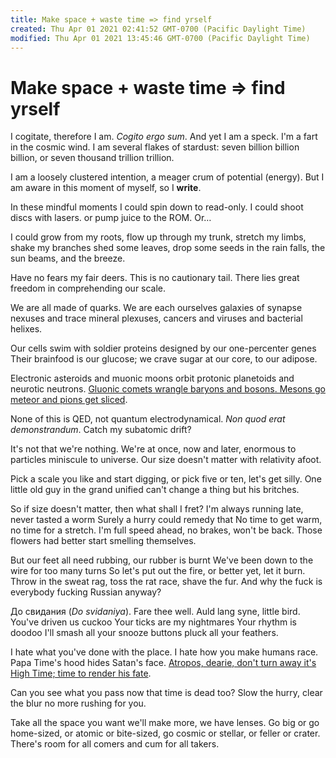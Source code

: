 ```yaml
---
title: Make space + waste time => find yrself
created: Thu Apr 01 2021 02:41:52 GMT-0700 (Pacific Daylight Time)
modified: Thu Apr 01 2021 13:45:46 GMT-0700 (Pacific Daylight Time)
---
```


# Make space + waste time => find yrself

I cogitate, therefore I am.
_Cogito ergo sum_.
And yet I am a speck.
I'm a fart in the cosmic wind.
I am several flakes of stardust:
seven billion billion billion, or
seven thousand trillion trillion.

I am a loosely clustered intention,
a meager crum of potential (energy).
But I am aware in this moment of myself,
so I **write**.

In these mindful moments
I could spin down to read-only.
I could shoot discs with lasers.
or pump juice to the ROM. Or…

I could grow from my roots,
flow up through my trunk,
stretch my limbs, shake my branches
shed some leaves, drop some seeds
in the rain falls, the sun beams,
and the breeze.

Have no fears my fair deers.
This is no cautionary tail.
There lies great freedom
in comprehending our scale.

We are all made of quarks.
We are each ourselves galaxies
of synapse nexuses
and trace mineral plexuses,
cancers and viruses
and bacterial helixes.

Our cells swim with soldier proteins
designed by our one-percenter genes
Their brainfood is our glucose;
we crave sugar at our core, to our adipose.

Electronic asteroids and muonic moons
orbit protonic planetoids and neurotic neutrons.
[Gluonic comets wrangle baryons and bosons.
Mesons go meteor and pions get sliced](http://hyperphysics.phy-astr.gsu.edu/hbase/particles/hadron.html).

None of this is QED,
not quantum electrodynamical.
_Non quod erat demonstrandum_.
Catch my subatomic drift?

It's not that we're nothing.
We're at once, now and later,
enormous to particles
miniscule to universe.
Our size doesn't matter
with relativity afoot.

Pick a scale you like and start digging,
or pick five or ten, let's get silly.
One little old guy
in the grand unified
can't change a thing but his britches.

So if size doesn't matter, then what shall I fret?
I'm always running late, never tasted a worm
Surely a hurry could remedy that
No time to get warm, no time for a stretch.
I'm full speed ahead, no brakes, won't be back.
Those flowers had better start smelling themselves.

But our feet all need rubbing, our rubber is burnt
We've been down to the wire for too many turns
So let's put out the fire, or better yet, let it burn.
Throw in the sweat rag, toss the rat race, shave the fur.
And why the fuck is everybody fucking Russian anyway?

До свидания
(_Do svidaniya_). Fare thee well.
Auld lang syne, little bird.
You've driven us cuckoo
Your ticks are my nightmares
Your rhythm is doodoo
I'll smash all your snooze buttons
pluck all your feathers.

I hate what you've done with the place.
I hate how you make humans race.
Papa Time's hood hides Satan's face.
[Atropos, dearie, don't turn away
it's High Time; time to render his fate](https://en.wikipedia.org/wiki/Moirai).

Can you see what you pass
now that time is dead too?
Slow the hurry, clear the blur
no more rushing for you.

Take all the space you want
we'll make more, we have lenses.
Go big or go home-sized,
or atomic or bite-sized,
go cosmic or stellar,
or feller or crater.
There's room for all comers
and cum for all takers.
